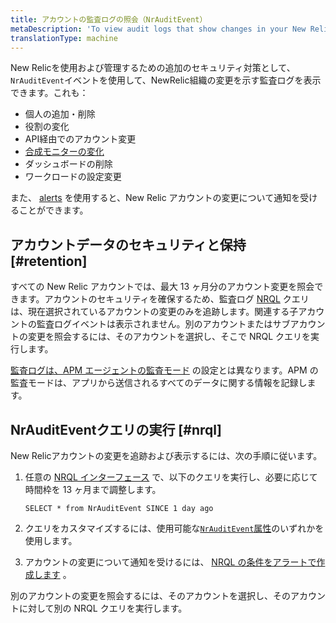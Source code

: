 ```yaml
---
title: アカウントの監査ログの照会（NrAuditEvent）
metaDescription: 'To view audit logs that show changes in your New Relic account for a selected time frame, query the NrAuditLog event.'
translationType: machine
---
```


New Relicを使用および管理するための追加のセキュリティ対策として、 `NrAuditEvent`イベントを使用して、NewRelic組織の変更を示す監査ログを表示できます。これも：

* 個人の追加・削除
* 役割の変化
* API経由でのアカウント変更
* [合成モニターの変化](/docs/synthetics/new-relic-synthetics/administration/audit-synthetics-account-changes)
* ダッシュボードの削除
* ワークロードの設定変更

また、 [alerts](/docs/alerts/new-relic-alerts/getting-started/alerting-new-relic) を使用すると、New Relic アカウントの変更について通知を受けることができます。

## アカウントデータのセキュリティと保持 [#retention]

すべての New Relic アカウントでは、最大 13 ヶ月分のアカウント変更を照会できます。アカウントのセキュリティを確保するため、監査ログ [NRQL](/docs/insights/nrql-new-relic-query-language/using-nrql/introduction-nrql) クエリは、現在選択されているアカウントの変更のみを追跡します。関連する子アカウントの監査ログイベントは表示されません。別のアカウントまたはサブアカウントの変更を照会するには、そのアカウントを選択し、そこで NRQL クエリを実行します。

[監査ログは、APM エージェントの監査モード](/docs/agents/manage-apm-agents/configuration/log-audit-all-data-your-new-relic-agent-transmits) の設定とは異なります。APM の監査モードは、アプリから送信されるすべてのデータに関する情報を記録します。

## NrAuditEventクエリの実行 [#nrql]

New Relicアカウントの変更を追跡および表示するには、次の手順に従います。

1. 任意の [NRQL インターフェース](/docs/query-data/nrql-new-relic-query-language/getting-started/introduction-nrql#where) で、以下のクエリを実行し、必要に応じて時間枠を 13 ヶ月まで調整します。

   ```
   SELECT * from NrAuditEvent SINCE 1 day ago
   ```

2. クエリをカスタマイズするには、使用可能な[`NrAuditEvent`属性](/attribute-dictionary/?event=NrAuditEvent)のいずれかを使用します。

3. アカウントの変更について通知を受けるには、 [NRQL の条件をアラートで作成します](/docs/alerts/new-relic-alerts/defining-conditions/create-alert-conditions-nrql-queries) 。

別のアカウントの変更を照会するには、そのアカウントを選択し、そのアカウントに対して別の NRQL クエリを実行します。